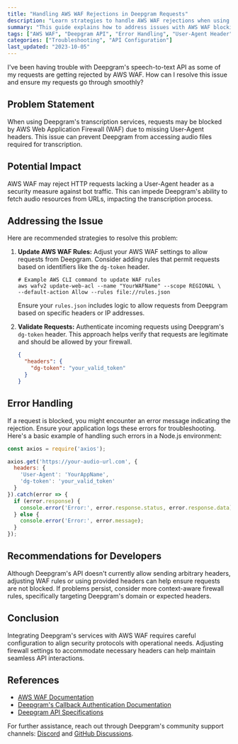 ```yaml
---
title: "Handling AWS WAF Rejections in Deepgram Requests"
description: "Learn strategies to handle AWS WAF rejections when using Deepgram's transcription API."
summary: "This guide explains how to address issues with AWS WAF blocking requests to Deepgram's transcription API due to missing User-Agent headers, ensuring your audio files are accessible for transcription."
tags: ["AWS WAF", "Deepgram API", "Error Handling", "User-Agent Header"]
categories: ["Troubleshooting", "API Configuration"]
last_updated: "2023-10-05"
---
```


<CommunityQuestion>I've been having trouble with Deepgram's speech-to-text API as some of my requests are getting rejected by AWS WAF. How can I resolve this issue and ensure my requests go through smoothly?</CommunityQuestion>

## Problem Statement

When using Deepgram's transcription services, requests may be blocked by AWS Web Application Firewall (WAF) due to missing User-Agent headers. This issue can prevent Deepgram from accessing audio files required for transcription.

## Potential Impact

AWS WAF may reject HTTP requests lacking a User-Agent header as a security measure against bot traffic. This can impede Deepgram's ability to fetch audio resources from URLs, impacting the transcription process.

## Addressing the Issue

Here are recommended strategies to resolve this problem:

1. **Update AWS WAF Rules:**
   Adjust your AWS WAF settings to allow requests from Deepgram. Consider adding rules that permit requests based on identifiers like the `dg-token` header.

   ```shell
   # Example AWS CLI command to update WAF rules
   aws wafv2 update-web-acl --name "YourWAFName" --scope REGIONAL \
   --default-action Allow --rules file://rules.json
   ```

   Ensure your `rules.json` includes logic to allow requests from Deepgram based on specific headers or IP addresses.

2. **Validate Requests:**
   Authenticate incoming requests using Deepgram's `dg-token` header. This approach helps verify that requests are legitimate and should be allowed by your firewall.

   ```json
   {
     "headers": {
       "dg-token": "your_valid_token"
     }
   }
   ```

## Error Handling

If a request is blocked, you might encounter an error message indicating the rejection. Ensure your application logs these errors for troubleshooting. Here's a basic example of handling such errors in a Node.js environment:

```javascript
const axios = require('axios');

axios.get('https://your-audio-url.com', {
  headers: {
    'User-Agent': 'YourAppName',
    'dg-token': 'your_valid_token'
  }
}).catch(error => {
  if (error.response) {
    console.error('Error:', error.response.status, error.response.data);
  } else {
    console.error('Error:', error.message);
  }
});
```

## Recommendations for Developers

Although Deepgram's API doesn't currently allow sending arbitrary headers, adjusting WAF rules or using provided headers can help ensure requests are not blocked. If problems persist, consider more context-aware firewall rules, specifically targeting Deepgram's domain or expected headers.

## Conclusion

Integrating Deepgram's services with AWS WAF requires careful configuration to align security protocols with operational needs. Adjusting firewall settings to accommodate necessary headers can help maintain seamless API interactions.

## References

- [AWS WAF Documentation](https://docs.aws.amazon.com/waf/)
- [Deepgram's Callback Authentication Documentation](/docs/callback#authenticating-callback-requests)
- [Deepgram API Specifications](/reference/api-specifications)

For further assistance, reach out through Deepgram's community support channels: [Discord](https://discord.gg/deepgram) and [GitHub Discussions](https://github.com/deepgram/deepgram-js/discussions).